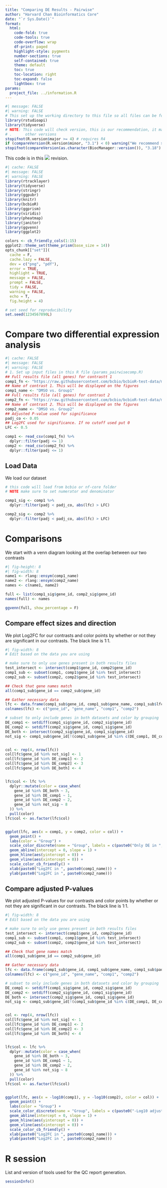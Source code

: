 ```yaml
---
title: "Comparing DE Results - Pairwise"
author: "Harvard Chan Bioinformatics Core"
date: "`r Sys.Date()`"
format:
  html:
    code-fold: true
    code-tools: true
    code-overflow: wrap
    df-print: paged
    highlight-style: pygments
    number-sections: true
    self-contained: true
    theme: default
    toc: true
    toc-location: right
    toc-expand: false
    lightbox: true
params:
  project_file: ../information.R
---
```

```r
#| message: FALSE
#| warning: FALSE
# This set up the working directory to this file so all files can be found
library(rstudioapi)
library(tidyverse)
# NOTE: This code will check version, this is our recommendation, it may work
# .      other versions
stopifnot(R.version$major >= 4) # requires R4
if (compareVersion(R.version$minor, "3.1") < 0) warning("We recommend >= R4.3.1")
stopifnot(compareVersion(as.character(BiocManager::version()), "3.18") >= 0)
```

This code is in this ![](https://img.shields.io/badge/status-alpha-yellow) revision.

```r
#| cache: FALSE
#| message: FALSE
#| warning: FALSE
library(rtracklayer)
library(tidyverse)
library(stringr)
library(ggpubr)
library(knitr)
library(bcbioR)
library(ggprism)
library(viridis)
library(pheatmap)
library(janitor)
library(ggvenn)
library(ggplot2)

colors <- cb_friendly_cols(1:15)
ggplot2::theme_set(theme_prism(base_size = 14))
opts_chunk[["set"]](
  cache = F,
  cache.lazy = FALSE,
  dev = c("png", "pdf"),
  error = TRUE,
  highlight = TRUE,
  message = FALSE,
  prompt = FALSE,
  tidy = FALSE,
  warning = FALSE,
  echo = T,
  fig.height = 4)

# set seed for reproducibility
set.seed(1234567890L)
```

# Compare two differential expression analysis

```r
#| cache: FALSE
#| message: FALSE
#| warning: FALSE
# 1. Set up input files in this R file (params_pairwisecomp.R)
## Full results file (all genes) for contrastt 1
comp1_fn <- "https://raw.githubusercontent.com/bcbio/bcbioR-test-data/main/rnaseq/cross-comparison/all_results_DMSO_vs_Group1.csv.gz"
## Name of contrast 1. This will be displayed on the figures
comp1_name <- "DMSO vs. Group1"
## Full results file (all genes) for contrast 2
comp2_fn <- "https://raw.githubusercontent.com/bcbio/bcbioR-test-data/main/rnaseq/cross-comparison/all_results_DMSO_vs_Group2.csv.gz"
## Name of contrast 2. This will be displayed on the figures
comp2_name <- "DMSO vs. Group2"
## Adjusted P-value used for significance
padj_co <- 0.05
## Log2FC used for significance. If no cutoff used put 0
LFC <- 0.5

comp1 <- read_csv(comp1_fn) %>%
  dplyr::filter(padj <= 1)
comp2 <- read_csv(comp2_fn) %>%
  dplyr::filter(padj <= 1)
```

## Load Data

We load our dataset

```r
# this code will load from bcbio or nf-core folder
# NOTE make sure to set numerator and denominator

comp1_sig <- comp1 %>%
  dplyr::filter(padj < padj_co, abs(lfc) > LFC)

comp2_sig <- comp2 %>%
  dplyr::filter(padj < padj_co, abs(lfc) > LFC)
```


# Comparisons

We start with a venn diagram looking at the overlap between our two contrasts

```r
#| fig-height: 8
#| fig-width: 8
name1 <- rlang::ensym(comp1_name)
name2 <- rlang::ensym(comp2_name)
names <- c(name1, name2)

full <- list(comp1_sig$gene_id, comp2_sig$gene_id)
names(full) <- names

ggvenn(full, show_percentage = F)
```

## Compare effect sizes and direction

We plot Log2FC for our contrasts and color points by whether or not they are significant in our contrasts. The black line is 1:1.


```r
#| fig-width: 8
# Edit based on the data you are using

# make sure to only use genes present in both results files
test_intersect <- intersect(comp1$gene_id, comp2$gene_id)
comp1_sub <- subset(comp1, comp1$gene_id %in% test_intersect)
comp2_sub <- subset(comp2, comp2$gene_id %in% test_intersect)

## Check that gene names match
all(comp1_sub$gene_id == comp2_sub$gene_id)

## Gather necessary data
lfc <- data.frame(comp1_sub$gene_id, comp1_sub$gene_name, comp1_sub$lfc, comp2_sub$lfc)
colnames(lfc) <- c("gene_id", "gene_name", "comp1", "comp2")

# subset to only include genes in both datasets and color by grouping
DE_comp1 <- setdiff(comp1_sig$gene_id, comp2_sig$gene_id)
DE_comp2 <- setdiff(comp2_sig$gene_id, comp1_sig$gene_id)
DE_both <- intersect(comp2_sig$gene_id, comp1_sig$gene_id)
not_sig <- comp1_sub$gene_id[!(comp1_sub$gene_id %in% c(DE_comp1, DE_comp2, DE_both))]


col <- rep(4, nrow(lfc))
col[lfc$gene_id %in% not_sig] <- 1
col[lfc$gene_id %in% DE_comp1] <- 2
col[lfc$gene_id %in% DE_comp2] <- 3
col[lfc$gene_id %in% DE_both] <- 4


lfc$col <- lfc %>%
  dplyr::mutate(color = case_when(
    gene_id %in% DE_both ~ 3,
    gene_id %in% DE_comp1 ~ 1,
    gene_id %in% DE_comp2 ~ 2,
    gene_id %in% not_sig ~ 8
  )) %>%
  pull(color)
lfc$col <- as.factor(lfc$col)


ggplot(lfc, aes(x = comp1, y = comp2, color = col)) +
  geom_point() +
  labs(color = "Group") +
  scale_color_discrete(name = "Group", labels = c(paste0("Only DE in ", paste0(comp1_name)), paste0("Only DE in ", paste0(comp2_name)), "DE in both comparisons", "Not Significant")) +
  geom_abline(intercept = 0, slope = 1) +
  geom_hline(aes(yintercept = 0)) +
  geom_vline(aes(xintercept = 0)) +
  scale_color_cb_friendly() +
  xlab(paste0("Log2FC in ", paste0(comp1_name))) +
  ylab(paste0("Log2FC in ", paste0(comp2_name)))
```


## Compare adjusted P-values

We plot adjusted P-values for our contrasts and color points by whether or not they are significant in our contrasts. The black line is 1:1.


```r
#| fig-width: 8
# Edit based on the data you are using

# make sure to only use genes present in both results files
test_intersect <- intersect(comp1$gene_id, comp2$gene_id)
comp1_sub <- subset(comp1, comp1$gene_id %in% test_intersect)
comp2_sub <- subset(comp2, comp2$gene_id %in% test_intersect)

## Check that gene names match
all(comp1_sub$gene_id == comp2_sub$gene_id)

## Gather necessary data
lfc <- data.frame(comp1_sub$gene_id, comp1_sub$gene_name, comp1_sub$padj, comp2_sub$padj)
colnames(lfc) <- c("gene_id", "gene_name", "comp1", "comp2")

# subset to only include genes in both datasets and color by grouping
DE_comp1 <- setdiff(comp1_sig$gene_id, comp2_sig$gene_id)
DE_comp2 <- setdiff(comp2_sig$gene_id, comp1_sig$gene_id)
DE_both <- intersect(comp2_sig$gene_id, comp1_sig$gene_id)
not_sig <- comp1_sub$gene_id[!(comp1_sub$gene_id %in% c(DE_comp1, DE_comp2, DE_both))]


col <- rep(4, nrow(lfc))
col[lfc$gene_id %in% not_sig] <- 1
col[lfc$gene_id %in% DE_comp1] <- 2
col[lfc$gene_id %in% DE_comp2] <- 3
col[lfc$gene_id %in% DE_both] <- 4


lfc$col <- lfc %>%
  dplyr::mutate(color = case_when(
    gene_id %in% DE_both ~ 3,
    gene_id %in% DE_comp1 ~ 1,
    gene_id %in% DE_comp2 ~ 2,
    gene_id %in% not_sig ~ 8
  )) %>%
  pull(color)
lfc$col <- as.factor(lfc$col)


ggplot(lfc, aes(x = -log10(comp1), y = -log10(comp2), color = col)) +
  geom_point() +
  labs(color = "Group") +
  scale_color_discrete(name = "Group", labels = c(paste0("-Log10 adjusted p-value ", paste0(comp1_name)), paste0("-Log10 adjusted p-value ", paste0(comp2_name)), "DE in both comparisons", "Not Significant")) +
  geom_abline(intercept = 0, slope = 1) +
  geom_hline(aes(yintercept = 0)) +
  geom_vline(aes(xintercept = 0)) +
  scale_color_cb_friendly() +
  xlab(paste0("Log2FC in ", paste0(comp1_name))) +
  ylab(paste0("Log2FC in ", paste0(comp2_name)))
```


# R session

List and version of tools used for the QC report generation.

```r
sessionInfo()
```
